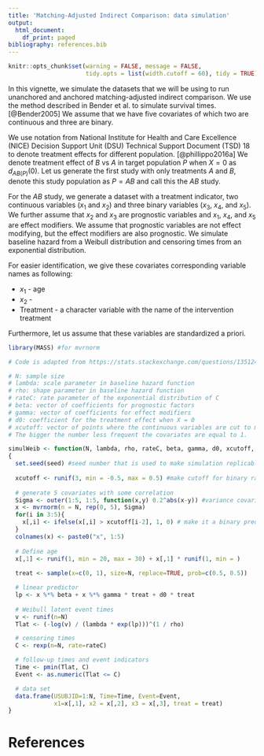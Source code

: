 ```yaml
---
title: 'Matching-Adjusted Indirect Comparison: data simulation'
output:
  html_document:
    df_print: paged
bibliography: references.bib
---
```


```r
knitr::opts_chunk$set(warning = FALSE, message = FALSE,
                      tidy.opts = list(width.cutoff = 60), tidy = TRUE)
```

In this vignette, we simulate the datasets that we will be using to run unanchored and anchored matching-adjusted indirect comparison. We use the method described in Bender et al. to simulate survival times. [@Bender2005] We assume that we have five covariates of which two are continuous and three are binary.

We use notation from National Institute for Health and Care Excellence (NICE) Decision Support Unit (DSU) Technical Support Document (TSD) 18 to denote treatment effects for different population. [@phillippo2016a] We denote treatment effect of $B$ vs $A$ in target population $P$ when $X = 0$ as $d_{AB(P)}(0)$. Let us generate the first study with only treatments $A$ and $B$, denote this study population as $P=AB$ and call this the $AB$ study.

For the $AB$ study, we generate a dataset with a treatment indicator, two continuous variables ($x_1$ and $x_2$) and three binary variables ($x_3$, $x_4$, and $x_5$). We further assume that $x_2$ and $x_3$ are prognostic variables and $x_1$, $x_4$, and $x_5$ are effect modifiers. We assume that prognostic variables are not effect modifying, but the effect modifiers are also prognostic. We simulate baseline hazard from a Weibull distribution and censoring times from an exponential distribution.

For easier identification, we give these covariates corresponding variable names as following:

* $x_1$ - age
* $x_2$ - 
* Treatment - a character variable with the name of the intervention treatment 

Furthermore, let us assume that these variables are standardized a priori.


```r
library(MASS) #for mvrnorm

# Code is adapted from https://stats.stackexchange.com/questions/135124/how-to-create-a-toy-survival-time-to-event-data-with-right-censoring

# N: sample size    
# lambda: scale parameter in baseline hazard function
# rho: shape parameter in baseline hazard function
# rateC: rate parameter of the exponential distribution of C
# beta: vector of coefficients for prognostic factors
# gamma: vector of coefficients for effect modifiers
# d0: coefficient for the treatment effect when X = 0
# xcutoff: vector of points where the continuous variables are cut to make them to binary predictors. 
# The bigger the number less frequent the covariates are equal to 1.

simulWeib <- function(N, lambda, rho, rateC, beta, gamma, d0, xcutoff, seed = 1)
{
  set.seed(seed) #seed number that is used to make simulation replicable
  
  xcutoff <- runif(3, min = -0.5, max = 0.5) #make cutoff for binary random
  
  # generate 5 covariates with some correlation
  Sigma <- outer(1:5, 1:5, function(x,y) 0.2^abs(x-y)) #variance covariance
  x <- mvrnorm(n = N, rep(0, 5), Sigma)
  for(i in 3:5){
    x[,i] <- ifelse(x[,i] > xcutoff[i-2], 1, 0) # make it a binary predictor
  }
  colnames(x) <- paste0("x", 1:5)
  
  # Define age
  x[,1] <- runif(1, min = 20, max = 30) + x[,1] * runif(1, min = )
  
  treat <- sample(x=c(0, 1), size=N, replace=TRUE, prob=c(0.5, 0.5))

  # linear predictor
  lp <- x %*% beta + x %*% gamma * treat + d0 * treat
  
  # Weibull latent event times
  v <- runif(n=N)
  Tlat <- (-log(v) / (lambda * exp(lp)))^(1 / rho)

  # censoring times
  C <- rexp(n=N, rate=rateC)

  # follow-up times and event indicators
  Time <- pmin(Tlat, C)
  Event <- as.numeric(Tlat <= C)

  # data set
  data.frame(USUBJID=1:N, Time=Time, Event=Event, 
             x1=x[,1], x2 = x[,2], x3 = x[,3], treat = treat)
}
```


# References